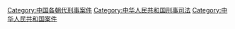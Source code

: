 [[Category:中国各朝代刑事案件|Category:中国各朝代刑事案件]]
[[Category:中华人民共和国刑事司法|Category:中华人民共和国刑事司法]]
[[Category:中华人民共和国案件|Category:中华人民共和国案件]]